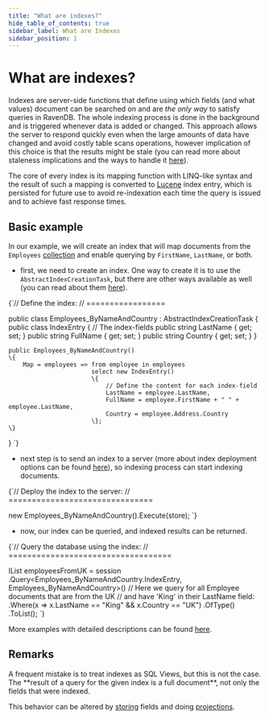 ```yaml
---
title: "What are indexes?"
hide_table_of_contents: true
sidebar_label: What are Indexes
sidebar_position: 1
---
```



# What are indexes?

Indexes are server-side functions that define using which fields (and what values) document can be searched on and are _the only way_ to satisfy queries in RavenDB. The whole indexing process is done in the background and is triggered whenever data is added or changed. This approach allows the server to respond quickly even when the large amounts of data have changed and avoid costly table scans operations, however implication of this choice is that the results might be stale (you can read more about staleness implications and the ways to handle it [here](../indexes/stale-indexes.mdx)).

The core of every index is its mapping function with LINQ-like syntax and the result of such a mapping is converted to [Lucene](http://lucene.apache.org/) index entry, which is persisted for future use to avoid re-indexation each time the query is issued and to achieve fast response times.

## Basic example

In our example, we will create an index that will map documents from the `Employees` [collection](../client-api/faq/what-is-a-collection.mdx) and enable querying by `FirstName`, `LastName`, or both.

- first, we need to create an index. One way to create it is to use the `AbstractIndexCreationTask`, but there are other ways available as well (you can read about them [here](../indexes/creating-and-deploying.mdx)).

<TabItem value="indexes_1" label="indexes_1">
<CodeBlock language="csharp">
{`// Define the index:
// =================

public class Employees_ByNameAndCountry : AbstractIndexCreationTask<Employee>
\{
    public class IndexEntry
    \{
        // The index-fields
        public string LastName \{ get; set; \}
        public string FullName \{ get; set; \}
        public string Country \{ get; set; \}
    \}
    
    public Employees_ByNameAndCountry()
    \{
        Map = employees => from employee in employees
                           select new IndexEntry()
                           \{
                               // Define the content for each index-field
                               LastName = employee.LastName,
                               FullName = employee.FirstName + " " + employee.LastName,
                               Country = employee.Address.Country
                           \};
    \}
\}
`}
</CodeBlock>
</TabItem>

- next step is to send an index to a server (more about index deployment options can be found [here](../indexes/creating-and-deploying.mdx)), so indexing process can start indexing documents.

<TabItem value="indexes_2" label="indexes_2">
<CodeBlock language="csharp">
{`// Deploy the index to the server:
// ===============================

new Employees_ByNameAndCountry().Execute(store);
`}
</CodeBlock>
</TabItem>

- now, our index can be queried, and indexed results can be returned.

<TabItem value="indexes_3" label="indexes_3">
<CodeBlock language="csharp">
{`// Query the database using the index: 
// ===================================

IList<Employee> employeesFromUK = session
    .Query<Employees_ByNameAndCountry.IndexEntry, Employees_ByNameAndCountry>()
     // Here we query for all Employee documents that are from the UK
     // and have 'King' in their LastName field:
    .Where(x => x.LastName == "King" && x.Country == "UK")
    .OfType<Employee>()
    .ToList();
`}
</CodeBlock>
</TabItem>

More examples with detailed descriptions can be found [here](../indexes/indexing-basics.mdx).

## Remarks

<Admonition type="warning" title="Remember" id="remember" href="#remember">
A frequent mistake is to treat indexes as SQL Views, but this is not the case. The **result of a query for the given index is a full document**, not only the fields that were indexed. 

This behavior can be altered by [storing](../indexes/storing-data-in-index.mdx) fields and doing [projections](../indexes/querying/projections.mdx).
</Admonition>

